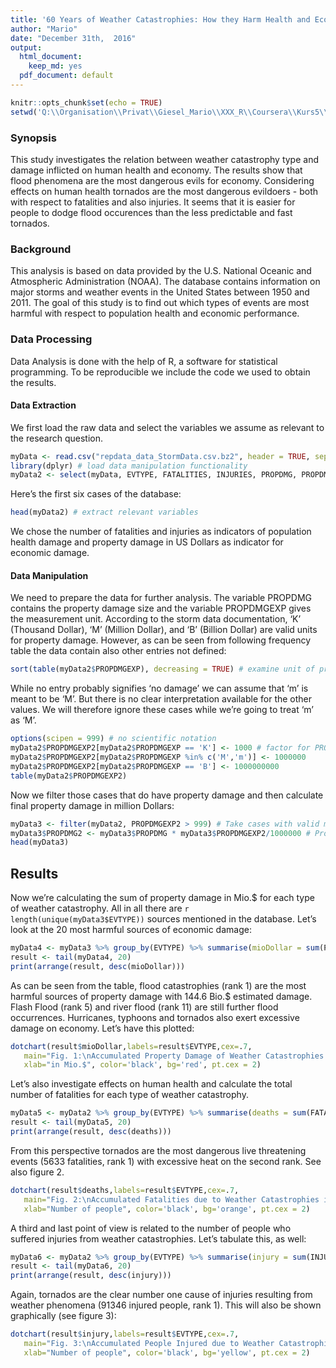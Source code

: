 ---
title: '60 Years of Weather Catastrophies: How they Harm Health and Economy'
author: "Mario"
date: "December 31th,  2016"
output:
  html_document:
    keep_md: yes
  pdf_document: default
---

```{r setup, include=FALSE}
knitr::opts_chunk$set(echo = TRUE)
setwd('Q:\\Organisation\\Privat\\Giesel_Mario\\XXX_R\\Coursera\\Kurs5\\week4')
```

### Synopsis

This study investigates the relation between weather catastrophy type and 
damage inflicted on human health and economy. The results show that flood
phenomena are the most dangerous evils for economy.
Considering effects on human health tornados are the most dangerous evildoers - 
both with respect to fatalities and also injuries. It seems that it is easier 
for people to dodge flood occurences than the less predictable and fast tornados. 

### Background

This analysis is based on data provided by the U.S. National Oceanic and Atmospheric
Administration (NOAA). The database contains information on major storms and weather
events in the United States between 1950 and 2011. The goal of this study is
to find out which types of events are most harmful with respect to population
health and economic performance.

### Data Processing

Data Analysis is done with the help of R, a software for statistical programming. 
To be reproducible we include the code we used to obtain the results.

#### Data Extraction

We first load the raw data and select the variables we assume as relevant to the research question.

```{r cache=TRUE, warning=FALSE, message=FALSE}
myData <- read.csv("repdata_data_StormData.csv.bz2", header = TRUE, sep = ",", quote = "\"")
library(dplyr) # load data manipulation functionality
myData2 <- select(myData, EVTYPE, FATALITIES, INJURIES, PROPDMG, PROPDMGEXP) # extract relevant variables
```
Here's the first six cases of the database:

```{r cache=TRUE, warning=FALSE}
head(myData2) # extract relevant variables
```

We chose the number of fatalities and injuries as indicators of population
health damage and property damage in US Dollars as indicator for economic damage.

#### Data Manipulation

We need to prepare the data for further analysis. The variable PROPDMG
contains the property damage size and the variable PROPDMGEXP gives the measurement unit. According to the storm data documentation, 'K' (Thousand Dollar), 'M' (Million Dollar), and 'B' (Billion Dollar) are valid units for property damage. However, as can be seen from following frequency table the data
contain also other entries not defined:

```{r cache=TRUE, warning=FALSE}
sort(table(myData2$PROPDMGEXP), decreasing = TRUE) # examine unit of property damage
```

While no entry probably signifies 'no damage' we can assume that 'm' is meant to be 'M'. But there is no clear interpretation available for the other values. We will therefore ignore these cases while we're going to treat 'm' as 'M'.

```{r cache=TRUE, warning=FALSE}
options(scipen = 999) # no scientific notation
myData2$PROPDMGEXP2[myData2$PROPDMGEXP == 'K'] <- 1000 # factor for PROPDMG is 1.000 etc.
myData2$PROPDMGEXP2[myData2$PROPDMGEXP %in% c('M','m')] <- 1000000
myData2$PROPDMGEXP2[myData2$PROPDMGEXP == 'B'] <- 1000000000
table(myData2$PROPDMGEXP2)
```
Now we filter those cases that do have property damage and then  calculate final property damage in million Dollars:

```{r cache=TRUE, warning=FALSE}
myData3 <- filter(myData2, PROPDMGEXP2 > 999) # Take cases with valid measurement unit of PROPDMGEXP2
myData3$PROPDMG2 <- myData3$PROPDMG * myData3$PROPDMGEXP2/1000000 # Property Damage in Mio.$
head(myData3)
```

## Results

Now we're calculating the sum of property damage in Mio.$ for each type of weather catastrophy.
All in all there are `r length(unique(myData3$EVTYPE))` sources mentioned in the database.
Let's look at the 20 most harmful sources of economic damage:

```{r cache=TRUE, warning=FALSE}
myData4 <- myData3 %>% group_by(EVTYPE) %>% summarise(mioDollar = sum(PROPDMG2)) %>% arrange(mioDollar)
result <- tail(myData4, 20)
print(arrange(result, desc(mioDollar)))
```

As can be seen from the table, flood catastrophies (rank 1) are the most harmful 
sources of property damage
with 144.6 Bio.$ estimated damage. Flash Flood (rank 5) and river flood (rank 11)
are still further flood occurrences. Hurricanes, typhoons and tornados also exert 
excessive damage on economy. Let's have this plotted:

```{r cache=TRUE, warning=FALSE}
dotchart(result$mioDollar,labels=result$EVTYPE,cex=.7,
   main="Fig. 1:\nAccumulated Property Damage of Weather Catastrophies in USA (1950-2011)",
   xlab="in Mio.$", color='black', bg='red', pt.cex = 2)
```

Let's also investigate effects on human health and calculate
the total number of fatalities for each type of weather catastrophy.

```{r cache=TRUE, warning=FALSE}
myData5 <- myData2 %>% group_by(EVTYPE) %>% summarise(deaths = sum(FATALITIES)) %>% arrange(deaths)
result <- tail(myData5, 20)
print(arrange(result, desc(deaths)))
```

From this perspective tornados are the most dangerous live threatening events (5633 fatalities, rank 1)
with excessive heat on the second rank. See also figure 2.
```{r cache=TRUE, warning=FALSE}
dotchart(result$deaths,labels=result$EVTYPE,cex=.7,
   main="Fig. 2:\nAccumulated Fatalities due to Weather Catastrophies in USA (1950-2011)",
   xlab="Number of people", color='black', bg='orange', pt.cex = 2)
```

A third and last point of view is related to the number of people who suffered injuries 
from weather catastrophies. Let's tabulate this, as well:
```{r cache=TRUE, warning=FALSE}
myData6 <- myData2 %>% group_by(EVTYPE) %>% summarise(injury = sum(INJURIES)) %>% arrange(injury)
result <- tail(myData6, 20)
print(arrange(result, desc(injury)))
```

Again, tornados are the clear number one cause of injuries resulting from weather phenomena
(91346 injured people, rank 1). This will also be shown graphically (see figure 3):

```{r cache=TRUE, warning=FALSE}
dotchart(result$injury,labels=result$EVTYPE,cex=.7,
   main="Fig. 3:\nAccumulated People Injured due to Weather Catastrophies in USA (1950-2011)",
   xlab="Number of people", color='black', bg='yellow', pt.cex = 2)
```
